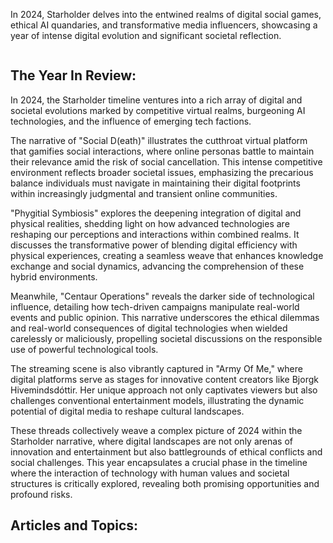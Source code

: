 In 2024, Starholder delves into the entwined realms of digital social games, ethical AI quandaries, and transformative media influencers, showcasing a year of intense digital evolution and significant societal reflection.

<img src="https://www.blockstar.com/wp-content/uploads/2024/06/2024_socialdeath-e1718997956940.png" alt="" />

## The Year In Review:
In 2024, the Starholder timeline ventures into a rich array of digital and societal evolutions marked by competitive virtual realms, burgeoning AI technologies, and the influence of emerging tech factions.

The narrative of "Social D(eath)" illustrates the cutthroat virtual platform that gamifies social interactions, where online personas battle to maintain their relevance amid the risk of social cancellation. This intense competitive environment reflects broader societal issues, emphasizing the precarious balance individuals must navigate in maintaining their digital footprints within increasingly judgmental and transient online communities.

"Phygitial Symbiosis" explores the deepening integration of digital and physical realities, shedding light on how advanced technologies are reshaping our perceptions and interactions within combined realms. It discusses the transformative power of blending digital efficiency with physical experiences, creating a seamless weave that enhances knowledge exchange and social dynamics, advancing the comprehension of these hybrid environments.

Meanwhile, "Centaur Operations" reveals the darker side of technological influence, detailing how tech-driven campaigns manipulate real-world events and public opinion. This narrative underscores the ethical dilemmas and real-world consequences of digital technologies when wielded carelessly or maliciously, propelling societal discussions on the responsible use of powerful technological tools.

The streaming scene is also vibrantly captured in "Army Of Me," where digital platforms serve as stages for innovative content creators like Bjorgk Hivemindsdóttir. Her unique approach not only captivates viewers but also challenges conventional entertainment models, illustrating the dynamic potential of digital media to reshape cultural landscapes.

These threads collectively weave a complex picture of 2024 within the Starholder narrative, where digital landscapes are not only arenas of innovation and entertainment but also battlegrounds of ethical conflicts and social challenges. This year encapsulates a crucial phase in the timeline where the interaction of technology with human values and societal structures is critically explored, revealing both promising opportunities and profound risks.

## Articles and Topics:

